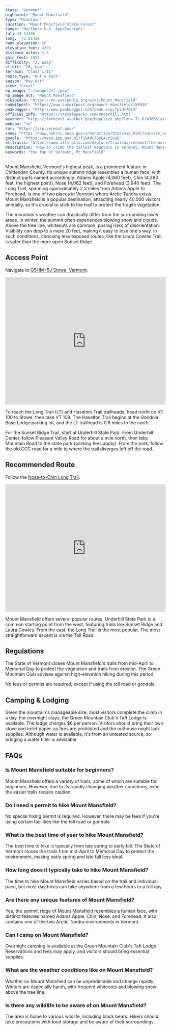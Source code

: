 ```yaml
---
state: "Vermont"
highpoint: "Mount Mansfield"
type: "Mountain"
location: "Mount Mansfield State Forest"
range: "Northern U.S. Appalachians"
lat: 44.54366
long: -72.81429
rank_elevation: 26
elevation_feet: 4393
distance_miles: 2.8
gain_feet: 1053
difficulty: "3, Easy"
effort: "28, Low"
terrain: "Class I/II"
route_type: "Out & Back"
season: "May-Oct"
view: "Great"
hp_image: "./images/vt.jpeg"
hp_image_alt: "Mount Mansfield"
wikipedia: "https://en.wikipedia.org/wiki/Mount_Mansfield"
summitpost: "https://www.summitpost.org/mount-mansfield/150938"
peakbagger: "http://www.peakbagger.com/peak.aspx?pid=7013"
official_info: "https://vtstateparks.com/underhill.html"
weather: "https://forecast.weather.gov/MapClick.php?lon=-72.814366&lat=44.543822"
webcam: "na"
sar: "https://vsp.vermont.gov/"
snow: "https://www.nohrsc.noaa.gov/interactive/html/map.html?var=ssm_depth&min_x=-72.8856406159813&min_y=44.4438232421875&max_x=-72.743097787339&max_y=44.6438232421875&bgvar=dem&shdvar=shading&title=0&width=800&height=450&font=0&lbl=m&palette=0&h_o=0&metric=0&lp=0&no_header=0&snap=1&o7=1&o9=1&o11=1&o13=1"
google: "https://maps.app.goo.gl/f1wAUC7BvEAvtSGu6"
alltrails: "https://www.alltrails.com/explore/trail/us/vermont/the-nose-to-the-chin-via-long-trail"
description: "How to climb the tallest mountain in Vermont, Mount Mansfield."
keywords: "the top of Vermont, Mt Mansfield"
---
```


Mount Mansfield, Vermont's highest peak, is a prominent feature in Chittenden County. Its unique summit ridge resembles a human face, with distinct parts named accordingly: Adams Apple (4,060 feet), Chin (4,393 feet, the highest point), Nose (4,062 feet), and Forehead (3,940 feet). The Long Trail, spanning approximately 2.3 miles from Adams Apple to Forehead, is one of two places in Vermont where Arctic Tundra exists. Mount Mansfield is a popular destination, attracting nearly 40,000 visitors annually, so it's crucial to stick to the trail to protect the fragile vegetation.

The mountain's weather can drastically differ from the surrounding lower areas. In winter, the summit often experiences blowing snow and clouds. Above the tree line, whiteouts are common, posing risks of disorientation. Visibility can drop to a mere 20 feet, making it easy to lose one's way. In such conditions, choosing less exposed routes, like the Laura Cowles Trail, is safer than the more open Sunset Ridge.

## Access Point
Navigate to <a target="_blank" href="https://maps.app.goo.gl/f1wAUC7BvEAvtSGu6">G5HM+5J Stowe, Vermont</a>.

<iframe src="https://www.google.com/maps/embed?pb=!1m18!1m12!1m3!1d1422.1897570859699!2d-72.81669541469125!3d44.52786130270692!2m3!1f0!2f0!3f0!3m2!1i1024!2i768!4f13.1!3m3!1m2!1s0x4cb58df98a4aadcf%3A0xe1dd9922af230e75!2sMt%20Mansfield%20Peak%20Visitor%20Center!5e0!3m2!1sen!2sus!4v1706243402958!5m2!1sen!2sus" width="100%" height="400" style="border:0;" allowfullscreen="" loading="lazy" referrerpolicy="no-referrer-when-downgrade"></iframe>

To reach the Long Trail (LT) and Haselton Trail trailheads, head north on VT 100 to Stowe, then take VT 108. The Haselton Trail begins at the Gondola Base Lodge parking lot, and the LT trailhead is 0.6 miles to the north.

For the Sunset Ridge Trail, start at Underhill State Park. From Underhill Center, follow Pleasant Valley Road for about a mile north, then take Mountain Road to the state park (parking fees apply). From the park, follow the old CCC road for a mile to where the trail diverges left off the road.

## Recommended Route
Follow the <a target="_blank" href="https://www.alltrails.com/explore/trail/us/vermont/the-nose-to-the-chin-via-long-trail">Nose-to-Chin Long Trail</a>.

<iframe class="alltrails" src="https://www.alltrails.com/widget/trail/us/vermont/the-nose-to-the-chin-via-long-trail?scrollZoom=false&elevationDiagram=false&u=i&sh=cmpl5n" width="100%" height="400" frameborder="0" scrolling="no" marginheight="0" marginwidth="0" title="AllTrails: Trail Guides and Maps for Hiking, Camping, and Running"></iframe>

Mount Mansfield offers several popular routes. Underhill State Park is a common starting point from the west, featuring trails like Sunset Ridge and Laura Cowles. From the east, the Long Trail is the most popular. The most straightforward ascent is via the Toll Road.

## Regulations
The State of Vermont closes Mount Mansfield's trails from mid-April to Memorial Day to protect the vegetation and trails from erosion. The Green Mountain Club advises against high-elevation hiking during this period.

No fees or permits are required, except if using the toll road or gondola.

## Camping & Lodging
Given the mountain's manageable size, most visitors complete the climb in a day. For overnight stays, the Green Mountain Club's Taft Lodge is available. The lodge charges $6 per person. Visitors should bring their own stove and toilet paper, as fires are prohibited and the outhouse might lack supplies. Although water is available, it's from an untested source, so bringing a water filter is advisable.

## FAQs

### Is Mount Mansfield suitable for beginners?
Mount Mansfield offers a variety of trails, some of which are suitable for beginners. However, due to its rapidly changing weather conditions, even the easier trails require caution.

### Do I need a permit to hike Mount Mansfield?
No special hiking permit is required. However, there may be fees if you're using certain facilities like the toll road or gondola.

### What is the best time of year to hike Mount Mansfield?
The best time to hike is typically from late spring to early fall. The State of Vermont closes the trails from mid-April to Memorial Day to protect the environment, making early spring and late fall less ideal.

### How long does it typically take to hike Mount Mansfield?
The time to hike Mount Mansfield varies based on the trail and individual pace, but most day hikes can take anywhere from a few hours to a full day.

### Are there any unique features of Mount Mansfield?
Yes, the summit ridge of Mount Mansfield resembles a human face, with distinct features named Adams Apple, Chin, Nose, and Forehead. It also contains one of the two Arctic Tundra environments in Vermont.

### Can I camp on Mount Mansfield?
Overnight camping is available at the Green Mountain Club's Taft Lodge. Reservations and fees may apply, and visitors should bring essential supplies.

### What are the weather conditions like on Mount Mansfield?
Weather on Mount Mansfield can be unpredictable and change rapidly. Winters are especially harsh, with frequent whiteouts and blowing snow above the tree line.

### Is there any wildlife to be aware of on Mount Mansfield?
The area is home to various wildlife, including black bears. Hikers should take precautions with food storage and be aware of their surroundings.


